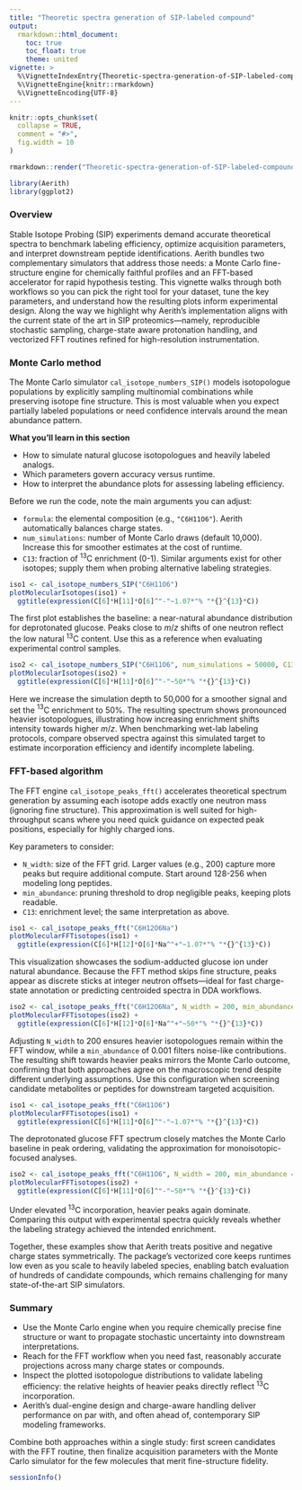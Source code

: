 ```yaml
---
title: "Theoretic spectra generation of SIP-labeled compound"
output:
  rmarkdown::html_document:
    toc: true
    toc_float: true
    theme: united
vignette: >
  %\VignetteIndexEntry{Theoretic-spectra-generation-of-SIP-labeled-compound}
  %\VignetteEngine{knitr::rmarkdown}
  %\VignetteEncoding{UTF-8}
---
```


```r
knitr::opts_chunk$set(
  collapse = TRUE,
  comment = "#>",
  fig.width = 10
)
```

```r
rmarkdown::render("Theoretic-spectra-generation-of-SIP-labeled-compound.Rmd", output_dir = "../doc/")
```

```r
library(Aerith)
library(ggplot2)
```

### Overview

Stable Isotope Probing (SIP) experiments demand accurate theoretical spectra to benchmark labeling efficiency, optimize acquisition parameters, and interpret downstream peptide identifications. Aerith bundles two complementary simulators that address those needs: a Monte Carlo fine-structure engine for chemically faithful profiles and an FFT-based accelerator for rapid hypothesis testing. This vignette walks through both workflows so you can pick the right tool for your dataset, tune the key parameters, and understand how the resulting plots inform experimental design. Along the way we highlight why Aerith's implementation aligns with the current state of the art in SIP proteomics—namely, reproducible stochastic sampling, charge-state aware protonation handling, and vectorized FFT routines refined for high-resolution instrumentation.

### Monte Carlo method

The Monte Carlo simulator `cal_isotope_numbers_SIP()` models isotopologue populations by explicitly sampling multinomial combinations while preserving isotope fine structure. This is most valuable when you expect partially labeled populations or need confidence intervals around the mean abundance pattern.

**What you'll learn in this section**

- How to simulate natural glucose isotopologues and heavily labeled analogs.
- Which parameters govern accuracy versus runtime.
- How to interpret the abundance plots for assessing labeling efficiency.

Before we run the code, note the main arguments you can adjust:

- `formula`: the elemental composition (e.g., `"C6H11O6"`). Aerith automatically balances charge states.
- `num_simulations`: number of Monte Carlo draws (default 10,000). Increase this for smoother estimates at the cost of runtime.
- `C13`: fraction of $^{13}$C enrichment (0-1). Similar arguments exist for other isotopes; supply them when probing alternative labeling strategies.

```r
iso1 <- cal_isotope_numbers_SIP("C6H11O6")
plotMolecularIsotopes(iso1) +
  ggtitle(expression(C[6]*H[11]*O[6]^"-"~1.07*"% "*{}^{13}*C))
```

The first plot establishes the baseline: a near-natural abundance distribution for deprotonated glucose. Peaks close to $m/z$ shifts of one neutron reflect the low natural $^{13}$C content. Use this as a reference when evaluating experimental control samples.

```r
iso2 <- cal_isotope_numbers_SIP("C6H11O6", num_simulations = 50000, C13 = 0.5)
plotMolecularIsotopes(iso2) +
  ggtitle(expression(C[6]*H[11]*O[6]^"-"~50*"% "*{}^{13}*C))
```

Here we increase the simulation depth to 50,000 for a smoother signal and set the $^{13}$C enrichment to 50%. The resulting spectrum shows pronounced heavier isotopologues, illustrating how increasing enrichment shifts intensity towards higher $m/z$. When benchmarking wet-lab labeling protocols, compare observed spectra against this simulated target to estimate incorporation efficiency and identify incomplete labeling.

### FFT-based algorithm

The FFT engine `cal_isotope_peaks_fft()` accelerates theoretical spectrum generation by assuming each isotope adds exactly one neutron mass (ignoring fine structure). This approximation is well suited for high-throughput scans where you need quick guidance on expected peak positions, especially for highly charged ions.

Key parameters to consider:

- `N_width`: size of the FFT grid. Larger values (e.g., 200) capture more peaks but require additional compute. Start around 128-256 when modeling long peptides.
- `min_abundance`: pruning threshold to drop negligible peaks, keeping plots readable.
- `C13`: enrichment level; the same interpretation as above.

```r
iso1 <- cal_isotope_peaks_fft("C6H12O6Na")
plotMolecularFFTisotopes(iso1) +
  ggtitle(expression(C[6]*H[12]*O[6]*Na^"+"~1.07*"% "*{}^{13}*C))
```

This visualization showcases the sodium-adducted glucose ion under natural abundance. Because the FFT method skips fine structure, peaks appear as discrete sticks at integer neutron offsets—ideal for fast charge-state annotation or predicting centroided spectra in DDA workflows.

```r
iso2 <- cal_isotope_peaks_fft("C6H12O6Na", N_width = 200, min_abundance = 0.001, C13 = 0.5)
plotMolecularFFTisotopes(iso2) +
  ggtitle(expression(C[6]*H[12]*O[6]*Na^"+"~50*"% "*{}^{13}*C))
```

Adjusting `N_width` to 200 ensures heavier isotopologues remain within the FFT window, while a `min_abundance` of 0.001 filters noise-like contributions. The resulting shift towards heavier peaks mirrors the Monte Carlo outcome, confirming that both approaches agree on the macroscopic trend despite different underlying assumptions. Use this configuration when screening candidate metabolites or peptides for downstream targeted acquisition.

```r
iso1 <- cal_isotope_peaks_fft("C6H11O6")
plotMolecularFFTisotopes(iso1) +
  ggtitle(expression(C[6]*H[11]*O[6]^"-"~1.07*"% "*{}^{13}*C))
```

The deprotonated glucose FFT spectrum closely matches the Monte Carlo baseline in peak ordering, validating the approximation for monoisotopic-focused analyses.

```r
iso2 <- cal_isotope_peaks_fft("C6H11O6", N_width = 200, min_abundance = 0.001, C13 = 0.5)
plotMolecularFFTisotopes(iso2) +
  ggtitle(expression(C[6]*H[11]*O[6]^"-"~50*"% "*{}^{13}*C))
```

Under elevated $^{13}$C incorporation, heavier peaks again dominate. Comparing this output with experimental spectra quickly reveals whether the labeling strategy achieved the intended enrichment.

Together, these examples show that Aerith treats positive and negative charge states symmetrically. The package's vectorized core keeps runtimes low even as you scale to heavily labeled species, enabling batch evaluation of hundreds of candidate compounds, which remains challenging for many state-of-the-art SIP simulators.

### Summary

- Use the Monte Carlo engine when you require chemically precise fine structure or want to propagate stochastic uncertainty into downstream interpretations.
- Reach for the FFT workflow when you need fast, reasonably accurate projections across many charge states or compounds.
- Inspect the plotted isotopologue distributions to validate labeling efficiency: the relative heights of heavier peaks directly reflect $^{13}$C incorporation.
- Aerith's dual-engine design and charge-aware handling deliver performance on par with, and often ahead of, contemporary SIP modeling frameworks.

Combine both approaches within a single study: first screen candidates with the FFT routine, then finalize acquisition parameters with the Monte Carlo simulator for the few molecules that merit fine-structure fidelity.

```r
sessionInfo()
```
